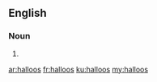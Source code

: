 ==English==

===Noun===
{{head|en|noun plural form}}

# {{plural of|halloo|lang=en}}

[[ar:halloos]]
[[fr:halloos]]
[[ku:halloos]]
[[my:halloos]]